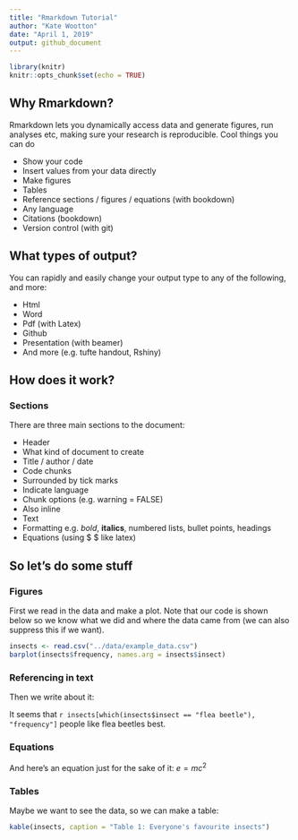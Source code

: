 ```yaml
---
title: "Rmarkdown Tutorial"
author: "Kate Wootton"
date: "April 1, 2019"
output: github_document
---
```


```r
library(knitr)
knitr::opts_chunk$set(echo = TRUE)
```

## Why Rmarkdown?

Rmarkdown lets you dynamically access data and generate figures, run analyses etc, making sure your research is reproducible. Cool things you can do

*	Show your code
*	Insert values from your data directly
*	Make figures
*	Tables
*	Reference sections / figures / equations (with bookdown)
*	Any language
*	Citations (bookdown)
* Version control (with git)


## What types of output? 

You can rapidly and easily change your output type to any of the following, and more:

*	Html
*	Word
*	Pdf (with Latex)
*	Github
*	Presentation (with beamer)
*	And more (e.g. tufte handout, Rshiny)


## How does it work?

### Sections

There are three main sections to the document:

*	Header
  *	What kind of document to create
  *	Title / author / date
*	Code chunks
  *	Surrounded by tick marks
  *	Indicate language
  *	Chunk options (e.g. warning = FALSE)
  *	Also inline
*	Text
  *	Formatting e.g. *bold*, **italics**, numbered lists, bullet points, headings
  *	Equations (using $  $ like latex)
  

## So let's do some stuff

### Figures

First we read in the data and make a plot. Note that our code is shown below so we know what we did and where the data came from (we can also suppress this if we want).

```r
insects <- read.csv("../data/example_data.csv")
barplot(insects$frequency, names.arg = insects$insect)
```

### Referencing in text

Then we write about it:

It seems that `r insects[which(insects$insect == "flea beetle"), "frequency"]` people like flea beetles best.


### Equations

And here's an equation just for the sake of it: $e = mc^2$

### Tables

Maybe we want to see the data, so we can make a table:

```r
kable(insects, caption = "Table 1: Everyone's favourite insects")
```
